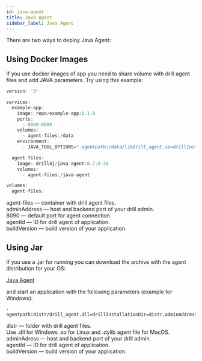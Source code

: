 ```yaml
---
id: java-agent
title: Java Agent
sidebar_label: Java Agent
---
```


There are two ways to deploy Java Agent:

## Using Docker Images


If you use docker images of app you need to share volume with drill agent files and add JAVA parameters. Try using this example:

```java
version: '3'

services:
  example-app:
    image: repo/example-app:0.1.0
    ports:
      - 8080:8080
    volumes:
      - agent-files:/data    
    environment:
      - JAVA_TOOL_OPTIONS="-agentpath:/data/libdrill_agent.so=drillInstallationDir=/data,adminAddress=host.docker.internal:8090,agentId=ExampleAgentId,buildVersion=0.1.0,logLevel=INFO"

  agent-files:
    image: drill4j/java-agent:0.7.0-28
    volumes:
      - agent-files:/java-agent

volumes:
  agent-files:
```

<AdditionalInformation className="space-y-2">

<Badge color="#BFC7D5">agent-files</Badge> — container with drill agent files. <br/>
<Badge color="#BFC7D5">adminAddress</Badge> — host and backend port of your drill admin. <br/>
<Badge color="#BFC7D5">8090</Badge> — default port for agent connection. <br/>
<Badge color="#BFC7D5">agentId </Badge> — ID for drill agent of application. <br/>
<Badge color="#B6C7D5">buildVersion</Badge> — build version of your application. <br/>

</AdditionalInformation>

## Using Jar

If you use a .jar for running you can download the archive with the agent distribution for your OS:

<a href='https://github.com/Drill4J/java-agent/releases/tag/v0.7.0-28' target="_black">
    Java Agent
    <ExternalLinkIcon/>
</a>

and start an application with the following parameters (example for Windows):

```
-agentpath:distr/drill_agent.dll=drillInstallationDir=distr,adminAddress=localhost:8090,agentId=ExampleAgent,buildVersion=0.1.0,logLevel=INFO
```

<AdditionalInformation className="space-y-2">

<Badge color="#BFC7D5">distr</Badge> — folder with drill agent files.  <br/>
Use <Badge color="#BFC7D5">.dll</Badge> for Windows <Badge color="#76A5E3">.so</Badge> for Linux and <Badge color="#76A5E3">.dylib</Badge> agent file for MacOS. <br/>
<Badge>adminAdress</Badge> — host and backend port of your drill admin.  <br/>
<Badge color="#BFC7D5">agentId</Badge> — ID for drill agent of application. <br/> 
<Badge color="#BFC7D5">buildVersion</Badge> — build version of your application. <br/>

</AdditionalInformation>
